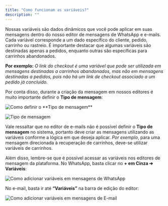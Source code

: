 ```yaml
---
title: "Como funcionam as variáveis?"
description: ""
---
```


Nossas variáveis são dados dinâmicos que você pode aplicar em suas mensagens dentro do nosso editor de mensagens de WhatsApp e e-mails. Cada variável corresponde a um dado específico do cliente, pedido, carrinho ou rastreio. É importante destacar que algumas variáveis são destinadas apenas a pedidos, enquanto outras são específicas para carrinhos abandonados.

**Por exemplo:** _O link do checkout é uma variável que pode ser utilizada em mensagens destinadas a carrinhos abandonados, mas não em mensagens destinadas a pedidos, pois não há um link de checkout associado a um pedido já concluído._

Por conta disso, durante a criação da mensagem em nossos editores é muito importante definir o **Tipo de mensagem**:

<img
  src="assets/funcionamento-var1.png"
  alt="Como definir o **Tipo de mensagem**"
/>

![Tipo de mensagem](https://raw.githubusercontent.com/wellington7x/docs/main/assets/funcionamento-var1.png)

Vale ressaltar que no editor de e-mails não é possível definir o **Tipo de mensagem** no sistema, portanto deve criar as mensagens utilizando as variáveis conforme a lógica em que deseja aplicar. _Por exemplo_, para uma mensagem direcionada à recuperação de carrinhos, deve-se utilizar variáveis de carrinhos.

Além disso, lembre-se que é possível acessar as variáveis nos editores de mensagem da plataforma.
No WhatsApp, basta clicar no **+ em Cinza ➔ Variáveis**:

<img
  src="assets/funcionamento-var2.png"
  alt="Como adicionar variáveis em mensagens de WhatsApp"
/>

No e-mail, basta ir até **“Variáveis”** na barra de edição do editor:

<img
  src="assets/funcionamento-var3.png"
  alt="Como adicionar variáveis em mensagens de E-mail"
/>
